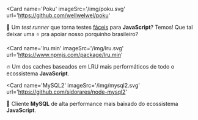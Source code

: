 
<Card
  name='Poku'
  imageSrc='/img/poku.svg'
  url='https://github.com/wellwelwel/poku'
>

🐷 Um _test runner_ que torna testes <ins>fáceis</ins> para **JavaScript**? Temos! Que tal deixar uma ⭐️ pra apoiar nosso porquinho brasileiro?

</Card>

<Card
  name='lru.min'
  imageSrc='/img/lru.svg'
  url='https://www.npmjs.com/package/lru.min'
>

🔥 Um dos caches baseados em LRU mais performáticos de todo o ecossistema **JavaScript**.

</Card>

<Card
  name='MySQL2'
  imageSrc='/img/mysql2.svg'
  url='https://github.com/sidorares/node-mysql2'
>

🐬 Cliente **MySQL** de alta performance mais baixado do ecossistema **JavaScript**.

</Card>
